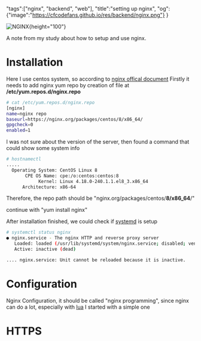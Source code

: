 "tags":["nginx", "backend", "web"], 
"title":"setting up nginx",
"og":{"image":"https://cfcodefans.github.io/res/backend/nginx.png"}
}

<div className="text-center">

![NGINX](https://cfcodefans.github.io/res/backend/nginx.png){height="100"}
</div>

A note from my study about how to setup and use nginx. 

<!--more-->

# Installation

Here I use centos system, so according to [nginx offical document](https://www.nginx.com/resources/wiki/start/topics/tutorials/install/)
Firstly it needs to add nginx yum repo by creation of file at **/etc/yum.repos.d/nginx.repo**

```bash
# cat /etc/yum.repos.d/nginx.repo
[nginx]
name=nginx repo
baseurl=https://nginx.org/packages/centos/8/x86_64/
gpgcheck=0
enabled=1
```

I was not sure about the version of the server, then found a command that could show some system info

```bash
# hostnamectl
.....
  Operating System: CentOS Linux 8
       CPE OS Name: cpe:/o:centos:centos:8
            Kernel: Linux 4.18.0-240.1.1.el8_3.x86_64
      Architecture: x86-64
```
Therefore, the repo path should be "nginx.org/packages/centos/**8/x86_64**/"

continue with "yum install nginx"

After installation finished, we could check if [systemd](https://wiki.archlinux.org/index.php/systemd#Basic_systemctl_usage) is setup

```bash
# systemctl status nginx
● nginx.service - The nginx HTTP and reverse proxy server
   Loaded: loaded (/usr/lib/systemd/system/nginx.service; disabled; vendor preset: disabled)
   Active: inactive (dead)

.... nginx.service: Unit cannot be reloaded because it is inactive.
```


# Configuration

Nginx Configuration, it should be called "nginx programming", since nginx can do a lot, especially with [lua](http://www.lua.org/docs.html)
I started with a simple one



# HTTPS 

